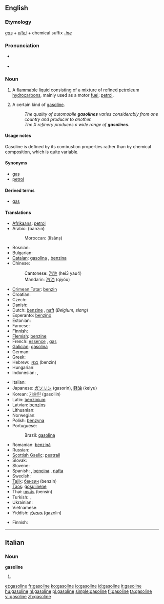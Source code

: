 {{wikipedia}}
==English==

===Etymology===
''[[gas]]'' + ''[[-ole|ol(e)]]'' + chemical suffix ''[[-ine]]''

===Pronunciation===
* {{a|UK}} {{IPA|/ˈgæs.ə.lɪin/}} {{SAMPA|/"g{s.@.li:n/}}
* {{audio|en-us-gasoline.ogg|Audio (US)}}

===Noun===
{{en-noun|-}}

# {{uncountable}} {{North America}} A [[flammable]] liquid consisting of a mixture of refined [[petroleum]] [[hydrocarbon]]s, mainly used as a motor [[fuel]]; [[petrol]].
# {{countable}} A certain kind of [[gasoline]].
#: ''The quality of automobile '''gasolines''' varies considerably from one country and producer to another.''
#: ''The X refinery produces a wide range of '''gasolines'''.''

====Usage notes====
Gasoline is defined by its combustion properties rather than by chemical composition, which is quite variable.

====Synonyms====
* [[gas]] {{italbrac|North America}}
* [[petrol]] {{italbrac|UK|Australia}}

====Derived terms====
* [[gas]] {{italbrac|North America}}

====Translations====
{{trans-top|motor fuel}}
* [[Afrikaans]]: [[petrol]]
* Arabic: {{Arab|[[بنزين]]}} (banzīn) {{m}}
*: Moroccan: {{Arab|[[ليسانص]]}} (līsānṣ)
* Bosnian: {{t-|bs|benzin|m}}
* Bulgarian: {{t+|bg|бензин|m|tr=benzín|sc=Cyrl}}
* [[Catalan]]: [[gasolina]] {{f}}, [[benzina]] {{f}}
* Chinese:
*: Cantonese: [[汽油]] (hei3 yau4)
*: Mandarin: [[汽油]] (qìyóu)
* [[Crimean Tatar]]: [[benzin#Crimean Tatar|benzin]]
* Croatian: {{t+|hr|benzin}}
* Czech: {{t-|cs|benzín|m}}
* Danish: {{t-|da|benzin|c}}
* Dutch: [[benzine]] {{f}}, [[naft]] (''Belgium, slang'')
* Esperanto: [[benzino]]
* Estonian: {{t-|et|bensiin}}
* Faroese: {{t-|fo|bensin|n|xs=Faroese}}
* Finnish: {{t+|fi|bensiini}}
* [[Flemish]]: [[benzine]]
* French: [[essence]] {{f}}, [[gas]] {{italbrac|Canadian French}}
* [[Galician]]: [[gasolina]] {{f}}
* German: {{t+|de|Benzin|n}}
* Greek: {{t+|el|βενζίνη|f|sc=Grek}}
* Hebrew: [[בנזין]] (benzin) {{m}}
* Hungarian: {{t+|hu|benzin}}
* Indonesian: {{t-|id|bensin|xs=Indonesian}}, {{t-|id|petrol|xs=Indonesian}}
{{trans-mid}}
* Italian: {{t+|it|benzina|f}}
* Japanese: [[ガソリン]] (gasorin), [[軽油]] (keiyu)
* Korean: [[가솔린]] (gasollin)
* Latin: [[benzinium]]
* Latvian: [[benzīns]] {{m}}
* Lithuanian: {{t-|lt|benzinas|xs=Lithuanian}}
* Norwegian: {{t+|no|bensin}}
* Polish: [[benzyna]] {{f}}
* Portuguese:
*: Brazil: [[gasolina]] {{f}}
* Romanian: [[benzină]] {{f}}
* Russian: {{t+|ru|бензин|m|tr=benzín|sc=Cyrl}}
* [[Scottish Gaelic]]: [[peatrail]]
* Slovak: {{t-|sk|benzín|m}}
* Slovene: {{t+|sl|bencin|m}}
* Spanish: {{t-|es|gasolina|f}}, [[bencina]] {{f}} {{italbrac|Chile, Peru}}, [[nafta]] {{f}} {{italbrac|Argentina, Paraguay, Uruguay}}
* Swedish: {{t-|sv|bensin|c}}
* [[Tajik]]: [[бензин]] (benzin)
* [[Taos]]: [[gosulínene]]
* Thai: [[เบนซิน]] (bensin)
* Turkish: {{t+|tr|benzin}}, {{t+|tr|petrol}}
* Ukrainian: {{t-|uk|бензин|m|tr=benzín|sc=Cyrl|xs=Ukrainian}}
* Vietnamese: {{t+|vi|xăng|xs=Vietnamese}}
* Yiddish: [[גאזאלין]] (gazolin)
{{trans-bottom}}

{{trans-top|kind of gasoline}}
* Finnish: {{t|fi|bensiinilaatu}}
{{trans-mid}}
{{trans-bottom}}

----

==Italian==

===Noun===
'''gasoline''' {{f}}

# {{plural of|[[gasolina]]|lang=Italian}}

[[et:gasoline]]
[[fr:gasoline]]
[[ko:gasoline]]
[[io:gasoline]]
[[id:gasoline]]
[[it:gasoline]]
[[hu:gasoline]]
[[nl:gasoline]]
[[pl:gasoline]]
[[simple:gasoline]]
[[fi:gasoline]]
[[ta:gasoline]]
[[vi:gasoline]]
[[zh:gasoline]]